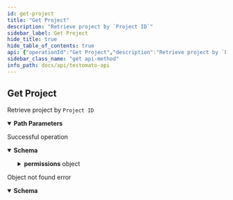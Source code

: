 ```yaml
---
id: get-project
title: "Get Project"
description: "Retrieve project by `Project ID`"
sidebar_label: Get Project
hide_title: true
hide_table_of_contents: true
api: {"operationId":"Get Project","description":"Retrieve project by `Project ID`","security":[{"ApiKey":[]}],"tags":["Project"],"parameters":[{"description":"Project ID","in":"path","name":"id","required":true,"schema":{"type":"string"}}],"responses":{"200":{"description":"Successful operation","content":{"application/json":{"schema":{"allOf":[{"type":"object","properties":{"id":{"description":"Project ID","example":"50a9f72f14db3be812000233","type":"string"},"title":{"description":"Project title","type":"string"},"url":{"description":"Project base URL","type":"string"},"period":{"description":"Period of test checking - `false` means never check Test automatically.","default":"5 minutes","enum":["5 minutes","30 minutes","1 hour","8 hours","1 day","7 days",false],"type":"string"},"uptimeUrl":{"description":"Uptime URL","type":"string"},"uptimeEnabled":{"description":"Uptime period in seconds - `false` means uptime is disabled","type":"string","enum":[false,15,30,60]},"apiKey":{"description":"apiKey that can be used for the project operations","type":"string"},"payerId":{"description":"Identification of the project owner.","type":"integer"},"location":{"description":"Project check location","type":"string","enum":["eu","de","gb","ca","us","tx","dc","sg","hk"]},"checkDefaultErrors":{"type":"boolean","default":true},"created":{"description":"Date and time of project creation","type":"string","format":"date-time"},"userAgent":{"description":"User agent","default":"Testomatobot/1.0 (Linux x86_64; +https://www.testomato.com/testomatobot) minicrawler/5.2.2","type":"string"},"timeout":{"description":"Cumulated project timeout in seconds","type":"integer","default":3},"delay":{"description":"Bulk request delay in miliseconds","type":"integer","format":"int64","default":50},"userIds":{"type":"array","description":"Array of users ID's with access to the project","items":{"type":"integer"}},"name":{"description":"Project name was replaced by Project title","type":"string","deprecated":true}}},{"type":"object","properties":{"permissions":{"type":"object","description":"Project permissions for current user","properties":{"read":{"type":"boolean","description":"Can current user view results?"},"run":{"type":"boolean","description":"Can current user run checks?"},"editTest":{"type":"boolean"},"edit":{"type":"boolean","description":"Can current user edit project settings?"},"manageUsers":{"description":"Can current user manage others?","type":"boolean"},"apiKey":{"description":"Can current user view apiKey?","type":"boolean"},"leave":{"description":"Can current user leave project?","type":"boolean"}}}}}]}}}},"404":{"description":"Object not found error","content":{"application/json":{"schema":{"properties":{"message":{"description":"Error message text","default":"Object not found","type":"string"},"code":{"description":"Error code number","default":404,"type":"integer"},"ok":{"type":"boolean","default":false},"error":{"type":"boolean","default":true}}}}}}},"method":"get","path":"/project/{id}","servers":[{"url":"https://testomato.com/api/","description":"Testomato"}],"securitySchemes":{"ApiKey":{"description":"Project or User API key","type":"apiKey","name":"apiKey","in":"query"}},"info":{"title":"Testomato API","description":"### Authenticate\n\nIf you would like to participate in the future development of our\nroadmap, please don't be shy! We'd love to hear your suggestions:\nsupport@testomato.com\n","version":"1.0.0","contact":{"email":"support@testomato.com"}},"postman":{"name":"Get Project","description":{"content":"Retrieve project by `Project ID`","type":"text/plain"},"url":{"path":["project",":id"],"host":["{{baseUrl}}"],"query":[],"variable":[{"disabled":false,"description":{"content":"(Required) Project ID","type":"text/plain"},"type":"any","value":"","key":"id"}]},"header":[{"key":"Accept","value":"application/json"}],"method":"GET","auth":{"type":"apikey","apikey":[{"type":"any","value":"apiKey","key":"key"},{"type":"any","value":"<API Key>","key":"value"},{"type":"any","value":"query","key":"in"}]}}}
sidebar_class_name: "get api-method"
info_path: docs/api/testomato-api
---
```



## Get Project



Retrieve project by `Project ID`

<details style={{"marginBottom":"1rem"}} data-collapsed={false} open={true}><summary style={{}}><strong>Path Parameters</strong></summary><div><ul><ParamsItem className={"paramsItem"} param={{"description":"Project ID","in":"path","name":"id","required":true,"schema":{"type":"string"}}}></ParamsItem></ul></div></details><div><ApiTabs><TabItem label={"200"} value={"200"}><div>

Successful operation

</div><div><MimeTabs groupId={"mime-type"}><TabItem label={"application/json"} value={"application/json"}><SchemaTabs groupId={"schema-tabs"}><TabItem label={"Schema"} value={"Schema"}><details style={{}} data-collapsed={false} open={true}><summary style={{"textAlign":"left"}}><strong>Schema</strong></summary><div style={{"textAlign":"left","marginLeft":"1rem"}}></div><ul style={{"marginLeft":"1rem"}}><SchemaItem collapsible={false} name={"id"} required={false} schemaDescription={"Project ID"} schemaName={"string"} qualifierMessage={undefined} defaultValue={undefined}></SchemaItem><SchemaItem collapsible={false} name={"title"} required={false} schemaDescription={"Project title"} schemaName={"string"} qualifierMessage={undefined} defaultValue={undefined}></SchemaItem><SchemaItem collapsible={false} name={"url"} required={false} schemaDescription={"Project base URL"} schemaName={"string"} qualifierMessage={undefined} defaultValue={undefined}></SchemaItem><SchemaItem collapsible={false} name={"period"} required={false} schemaDescription={"Period of test checking - `false` means never check Test automatically."} schemaName={"string"} qualifierMessage={"**Possible values:** [`5 minutes`, `30 minutes`, `1 hour`, `8 hours`, `1 day`, `7 days`, `false`]"} defaultValue={"5 minutes"}></SchemaItem><SchemaItem collapsible={false} name={"uptimeUrl"} required={false} schemaDescription={"Uptime URL"} schemaName={"string"} qualifierMessage={undefined} defaultValue={undefined}></SchemaItem><SchemaItem collapsible={false} name={"uptimeEnabled"} required={false} schemaDescription={"Uptime period in seconds - `false` means uptime is disabled"} schemaName={"string"} qualifierMessage={"**Possible values:** [`false`, `15`, `30`, `60`]"} defaultValue={undefined}></SchemaItem><SchemaItem collapsible={false} name={"apiKey"} required={false} schemaDescription={"apiKey that can be used for the project operations"} schemaName={"string"} qualifierMessage={undefined} defaultValue={undefined}></SchemaItem><SchemaItem collapsible={false} name={"payerId"} required={false} schemaDescription={"Identification of the project owner."} schemaName={"integer"} qualifierMessage={undefined} defaultValue={undefined}></SchemaItem><SchemaItem collapsible={false} name={"location"} required={false} schemaDescription={"Project check location"} schemaName={"string"} qualifierMessage={"**Possible values:** [`eu`, `de`, `gb`, `ca`, `us`, `tx`, `dc`, `sg`, `hk`]"} defaultValue={undefined}></SchemaItem><SchemaItem collapsible={false} name={"checkDefaultErrors"} required={false} schemaDescription={undefined} schemaName={"boolean"} qualifierMessage={undefined} defaultValue={true}></SchemaItem><SchemaItem collapsible={false} name={"created"} required={false} schemaDescription={"Date and time of project creation"} schemaName={"date-time"} qualifierMessage={undefined} defaultValue={undefined}></SchemaItem><SchemaItem collapsible={false} name={"userAgent"} required={false} schemaDescription={"User agent"} schemaName={"string"} qualifierMessage={undefined} defaultValue={"Testomatobot/1.0 (Linux x86_64; +https://www.testomato.com/testomatobot) minicrawler/5.2.2"}></SchemaItem><SchemaItem collapsible={false} name={"timeout"} required={false} schemaDescription={"Cumulated project timeout in seconds"} schemaName={"integer"} qualifierMessage={undefined} defaultValue={3}></SchemaItem><SchemaItem collapsible={false} name={"delay"} required={false} schemaDescription={"Bulk request delay in miliseconds"} schemaName={"int64"} qualifierMessage={undefined} defaultValue={50}></SchemaItem><SchemaItem collapsible={false} name={"userIds"} required={false} schemaDescription={"Array of users ID's with access to the project"} schemaName={"integer[]"} qualifierMessage={undefined} defaultValue={undefined}></SchemaItem><SchemaItem collapsible={false} name={"name"} required={false} schemaDescription={"Project name was replaced by Project title"} schemaName={"string"} qualifierMessage={undefined} defaultValue={undefined}></SchemaItem><SchemaItem collapsible={true} className={"schemaItem"}><details style={{}}><summary style={{}}><strong>permissions</strong><span style={{"opacity":"0.6"}}> object</span></summary><div style={{"marginLeft":"1rem"}}><div style={{"marginTop":".5rem","marginBottom":".5rem"}}>

Project permissions for current user

</div><SchemaItem collapsible={false} name={"read"} required={false} schemaDescription={"Can current user view results?"} schemaName={"boolean"} qualifierMessage={undefined} defaultValue={undefined}></SchemaItem><SchemaItem collapsible={false} name={"run"} required={false} schemaDescription={"Can current user run checks?"} schemaName={"boolean"} qualifierMessage={undefined} defaultValue={undefined}></SchemaItem><SchemaItem collapsible={false} name={"editTest"} required={false} schemaDescription={undefined} schemaName={"boolean"} qualifierMessage={undefined} defaultValue={undefined}></SchemaItem><SchemaItem collapsible={false} name={"edit"} required={false} schemaDescription={"Can current user edit project settings?"} schemaName={"boolean"} qualifierMessage={undefined} defaultValue={undefined}></SchemaItem><SchemaItem collapsible={false} name={"manageUsers"} required={false} schemaDescription={"Can current user manage others?"} schemaName={"boolean"} qualifierMessage={undefined} defaultValue={undefined}></SchemaItem><SchemaItem collapsible={false} name={"apiKey"} required={false} schemaDescription={"Can current user view apiKey?"} schemaName={"boolean"} qualifierMessage={undefined} defaultValue={undefined}></SchemaItem><SchemaItem collapsible={false} name={"leave"} required={false} schemaDescription={"Can current user leave project?"} schemaName={"boolean"} qualifierMessage={undefined} defaultValue={undefined}></SchemaItem></div></details></SchemaItem></ul></details></TabItem><TabItem label={"Example (from schema)"} value={"Example (from schema)"}><ResponseSamples responseExample={"{\n  \"id\": \"string\",\n  \"title\": \"string\",\n  \"url\": \"string\",\n  \"period\": \"5 minutes\",\n  \"uptimeUrl\": \"string\",\n  \"uptimeEnabled\": false,\n  \"apiKey\": \"string\",\n  \"payerId\": 0,\n  \"location\": \"eu\",\n  \"checkDefaultErrors\": true,\n  \"created\": \"2022-10-13\",\n  \"userAgent\": \"Testomatobot/1.0 (Linux x86_64; +https://www.testomato.com/testomatobot) minicrawler/5.2.2\",\n  \"timeout\": 3,\n  \"delay\": 50,\n  \"userIds\": [\n    0\n  ],\n  \"permissions\": {\n    \"read\": true,\n    \"run\": true,\n    \"editTest\": true,\n    \"edit\": true,\n    \"manageUsers\": true,\n    \"apiKey\": true,\n    \"leave\": true\n  }\n}"} language={"json"}></ResponseSamples></TabItem></SchemaTabs></TabItem></MimeTabs></div></TabItem><TabItem label={"404"} value={"404"}><div>

Object not found error

</div><div><MimeTabs groupId={"mime-type"}><TabItem label={"application/json"} value={"application/json"}><SchemaTabs groupId={"schema-tabs"}><TabItem label={"Schema"} value={"Schema"}><details style={{}} data-collapsed={false} open={true}><summary style={{"textAlign":"left"}}><strong>Schema</strong></summary><div style={{"textAlign":"left","marginLeft":"1rem"}}></div><ul style={{"marginLeft":"1rem"}}><SchemaItem collapsible={false} name={"message"} required={false} schemaDescription={"Error message text"} schemaName={"string"} qualifierMessage={undefined} defaultValue={"Object not found"}></SchemaItem><SchemaItem collapsible={false} name={"code"} required={false} schemaDescription={"Error code number"} schemaName={"integer"} qualifierMessage={undefined} defaultValue={404}></SchemaItem><SchemaItem collapsible={false} name={"ok"} required={false} schemaDescription={undefined} schemaName={"boolean"} qualifierMessage={undefined} defaultValue={false}></SchemaItem><SchemaItem collapsible={false} name={"error"} required={false} schemaDescription={undefined} schemaName={"boolean"} qualifierMessage={undefined} defaultValue={true}></SchemaItem></ul></details></TabItem><TabItem label={"Example (from schema)"} value={"Example (from schema)"}><ResponseSamples responseExample={"{\n  \"message\": \"Object not found\",\n  \"code\": 404,\n  \"ok\": false,\n  \"error\": true\n}"} language={"json"}></ResponseSamples></TabItem></SchemaTabs></TabItem></MimeTabs></div></TabItem></ApiTabs></div>
      